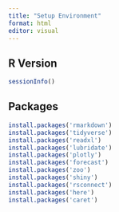 ```yaml
---
title: "Setup Environment"
format: html
editor: visual
---
```


## R Version

```r
sessionInfo()
```

## Packages

```r

install.packages('rmarkdown')
install.packages('tidyverse')
install.packages('readxl')
install.packages('lubridate')
install.packages('plotly')
install.packages('forecast')
install.packages('zoo')
install.packages('shiny')
install.packages('rsconnect')
install.packages('here')
install.packages('caret')
```
